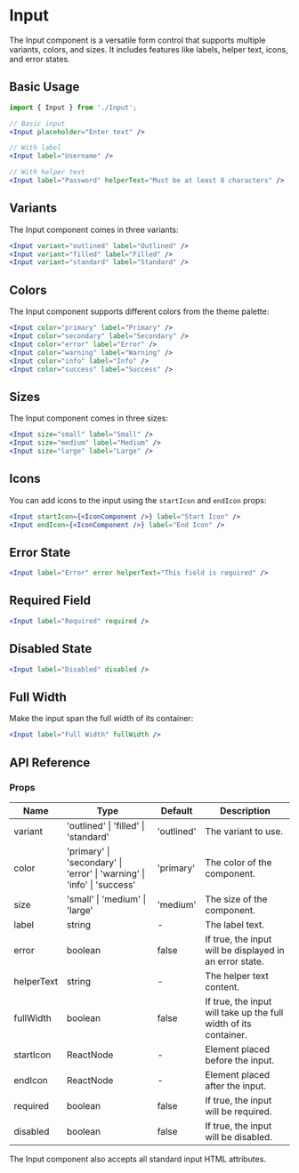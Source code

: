 # Input

The Input component is a versatile form control that supports multiple variants, colors, and sizes. It includes features like labels, helper text, icons, and error states.

## Basic Usage

```jsx
import { Input } from './Input';

// Basic input
<Input placeholder="Enter text" />

// With label
<Input label="Username" />

// With helper text
<Input label="Password" helperText="Must be at least 8 characters" />
```

## Variants

The Input component comes in three variants:

```jsx
<Input variant="outlined" label="Outlined" />
<Input variant="filled" label="Filled" />
<Input variant="standard" label="Standard" />
```

## Colors

The Input component supports different colors from the theme palette:

```jsx
<Input color="primary" label="Primary" />
<Input color="secondary" label="Secondary" />
<Input color="error" label="Error" />
<Input color="warning" label="Warning" />
<Input color="info" label="Info" />
<Input color="success" label="Success" />
```

## Sizes

The Input component comes in three sizes:

```jsx
<Input size="small" label="Small" />
<Input size="medium" label="Medium" />
<Input size="large" label="Large" />
```

## Icons

You can add icons to the input using the `startIcon` and `endIcon` props:

```jsx
<Input startIcon={<IconComponent />} label="Start Icon" />
<Input endIcon={<IconComponent />} label="End Icon" />
```

## Error State

```jsx
<Input label="Error" error helperText="This field is required" />
```

## Required Field

```jsx
<Input label="Required" required />
```

## Disabled State

```jsx
<Input label="Disabled" disabled />
```

## Full Width

Make the input span the full width of its container:

```jsx
<Input label="Full Width" fullWidth />
```

## API Reference

### Props

| Name       | Type                                                                    | Default    | Description                                                      |
| ---------- | ----------------------------------------------------------------------- | ---------- | ---------------------------------------------------------------- |
| variant    | 'outlined' \| 'filled' \| 'standard'                                    | 'outlined' | The variant to use.                                              |
| color      | 'primary' \| 'secondary' \| 'error' \| 'warning' \| 'info' \| 'success' | 'primary'  | The color of the component.                                      |
| size       | 'small' \| 'medium' \| 'large'                                          | 'medium'   | The size of the component.                                       |
| label      | string                                                                  | -          | The label text.                                                  |
| error      | boolean                                                                 | false      | If true, the input will be displayed in an error state.          |
| helperText | string                                                                  | -          | The helper text content.                                         |
| fullWidth  | boolean                                                                 | false      | If true, the input will take up the full width of its container. |
| startIcon  | ReactNode                                                               | -          | Element placed before the input.                                 |
| endIcon    | ReactNode                                                               | -          | Element placed after the input.                                  |
| required   | boolean                                                                 | false      | If true, the input will be required.                             |
| disabled   | boolean                                                                 | false      | If true, the input will be disabled.                             |

The Input component also accepts all standard input HTML attributes.
